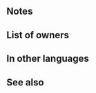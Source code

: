 {{Weapon Infobox
|tagid=SID_氷海の剣
|intID=3671
|image=wep_sw157
|exclusive=1
|weaponType=Sword
|cost=400
|might=16
|range=1
|cooldown=-1
|effect=Accelerates Special trigger (cooldown count-1). If foe uses bow, dagger, magic, or staff, neutralizes effects that prevent unit's counterattacks during combat. If foe initiates combat or foe's HP ≥ 75% at start of combat, grants Atk/Spd/Def/Res+5 to unit, inflicts penalty on foe's Atk/Spd = 20% of unit's Spd at start of combat, inflicts Special cooldown charge -1 on foe per attack (only highest value applied; does not stack), and reduces damage dealt to unit by 5 when foe's attack triggers unit's Special (excluding Miracle) during combat.
|required=Silver Sword
|properties=
}}
==Notes==
{{Counterattack prevention neutralization}}
{{IfFoeInitiates}}
{{Temporary buffs}}
{{At start of combat}}
{{Temporary debuffs}}
{{CooldownChargeMinus}}
{{FlatDamageReduction|5}}
==List of owners==
{{Skill Hero List}}
==In other languages==
{{OtherLanguages
|japanese=氷海の剣
|german=Vereiste Klinge
|spanishEU=Filo glacial
|spanishLA=Filo glacial
|french=Lame de glace
|italian=Marchio del gelo
|chineseTW=冰海之劍
|portuguese=Lâmina glacial
}}
==See also==
{{See also skills|cond=Description LIKE '%neutralizes effects%prevent unit_s counterattack%' OR Description LIKE '%inflicts penalty on foe_s%=%of unit_s%at start of combat%' AND Exclusive='1'}}
{{Weapons Navbox}}
